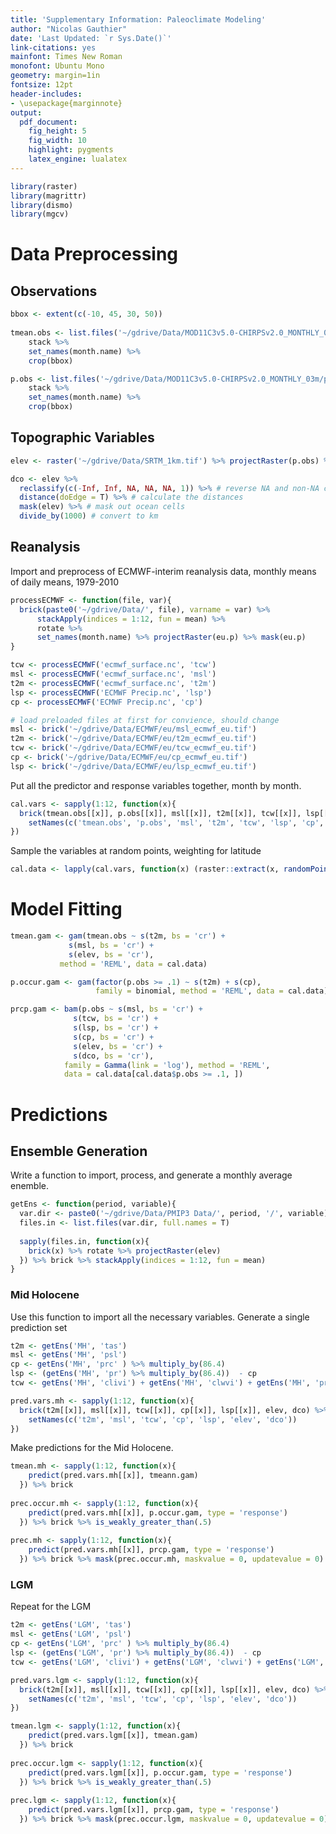 ```yaml
---
title: 'Supplementary Information: Paleoclimate Modeling'
author: "Nicolas Gauthier"
date: 'Last Updated: `r Sys.Date()`'
link-citations: yes
mainfont: Times New Roman
monofont: Ubuntu Mono
geometry: margin=1in
fontsize: 12pt
header-includes:
- \usepackage{marginnote}
output:
  pdf_document:
    fig_height: 5
    fig_width: 10
    highlight: pygments
    latex_engine: lualatex
---
```


```r
library(raster)
library(magrittr)
library(dismo)
library(mgcv)
```


# Data Preprocessing

## Observations
```r
bbox <- extent(c(-10, 45, 30, 50))
  
tmean.obs <- list.files('~/gdrive/Data/MOD11C3v5.0-CHIRPSv2.0_MONTHLY_03m/meantemp', full.names = T) %>% 
    stack %>%
    set_names(month.name) %>%
    crop(bbox)

p.obs <- list.files('~/gdrive/Data/MOD11C3v5.0-CHIRPSv2.0_MONTHLY_03m/precip', full.names = T) %>% 
    stack %>%
    set_names(month.name) %>%
    crop(bbox)
```


## Topographic Variables
```r
elev <- raster('~/gdrive/Data/SRTM_1km.tif') %>% projectRaster(p.obs) %>% mask(p.obs)
```


```r
dco <- elev %>%
  reclassify(c(-Inf, Inf, NA, NA, NA, 1)) %>% # reverse NA and non-NA cells
  distance(doEdge = T) %>% # calculate the distances
  mask(elev) %>% # mask out ocean cells  
  divide_by(1000) # convert to km
```



## Reanalysis
Import and preprocess of ECMWF-interim reanalysis data, monthly means of daily means, 1979-2010
```r
processECMWF <- function(file, var){
  brick(paste0('~/gdrive/Data/', file), varname = var) %>% 
      stackApply(indices = 1:12, fun = mean) %>%
      rotate %>%
      set_names(month.name) %>% projectRaster(eu.p) %>% mask(eu.p)
}

tcw <- processECMWF('ecmwf_surface.nc', 'tcw')
msl <- processECMWF('ecmwf_surface.nc', 'msl')
t2m <- processECMWF('ecmwf_surface.nc', 't2m')
lsp <- processECMWF('ECMWF Precip.nc', 'lsp')
cp <- processECMWF('ECMWF Precip.nc', 'cp')
```

```r
# load preloaded files at first for convience, should change
msl <- brick('~/gdrive/Data/ECMWF/eu/msl_ecmwf_eu.tif')
t2m <- brick('~/gdrive/Data/ECMWF/eu/t2m_ecmwf_eu.tif')
tcw <- brick('~/gdrive/Data/ECMWF/eu/tcw_ecmwf_eu.tif')
cp <- brick('~/gdrive/Data/ECMWF/eu/cp_ecmwf_eu.tif')
lsp <- brick('~/gdrive/Data/ECMWF/eu/lsp_ecmwf_eu.tif')
```


Put all the predictor and response variables together, month by month.
```r
cal.vars <- sapply(1:12, function(x){ 
  brick(tmean.obs[[x]], p.obs[[x]], msl[[x]], t2m[[x]], tcw[[x]], lsp[[x]], cp[[x]], elev, dco) %>%
    setNames(c('tmean.obs', 'p.obs', 'msl', 't2m', 'tcw', 'lsp', 'cp','elev','dco'))
})
```

Sample the variables at random points, weighting for latitude
```r
cal.data <- lapply(cal.vars, function(x) (raster::extract(x, randomPoints(elev, 20000)) %>% data.frame)) %>% do.call(rbind, .)
```


# Model Fitting

```r
tmean.gam <- gam(tmean.obs ~ s(t2m, bs = 'cr') +
             s(msl, bs = 'cr') +
             s(elev, bs = 'cr'),
           method = 'REML', data = cal.data)

p.occur.gam <- gam(factor(p.obs >= .1) ~ s(t2m) + s(cp), 
                   family = binomial, method = 'REML', data = cal.data)

prcp.gam <- bam(p.obs ~ s(msl, bs = 'cr') +
              s(tcw, bs = 'cr') +
              s(lsp, bs = 'cr') +
              s(cp, bs = 'cr') +
              s(elev, bs = 'cr') +
              s(dco, bs = 'cr'),
            family = Gamma(link = 'log'), method = 'REML', 
            data = cal.data[cal.data$p.obs >= .1, ])
```




# Predictions
## Ensemble Generation
Write a function to import, process, and generate a monthly average enemble.
```r
getEns <- function(period, variable){
  var.dir <- paste0('~/gdrive/Data/PMIP3 Data/', period, '/', variable)
  files.in <- list.files(var.dir, full.names = T)
  
  sapply(files.in, function(x){
    brick(x) %>% rotate %>% projectRaster(elev)
  }) %>% brick %>% stackApply(indices = 1:12, fun = mean)
}
```

### Mid Holocene
Use this function to import all the necessary variables. Generate a single prediction set
```r
t2m <- getEns('MH', 'tas')
msl <- getEns('MH', 'psl')
cp <- getEns('MH', 'prc' ) %>% multiply_by(86.4) 
lsp <- (getEns('MH', 'pr') %>% multiply_by(86.4))  - cp 
tcw <- getEns('MH', 'clivi') + getEns('MH', 'clwvi') + getEns('MH', 'prw')

pred.vars.mh <- sapply(1:12, function(x){
  brick(t2m[[x]], msl[[x]], tcw[[x]], cp[[x]], lsp[[x]], elev, dco) %>%
    setNames(c('t2m', 'msl', 'tcw', 'cp', 'lsp', 'elev', 'dco'))
}) 
```

Make predictions for the Mid Holocene.
```r
tmean.mh <- sapply(1:12, function(x){
    predict(pred.vars.mh[[x]], tmeann.gam)
  }) %>% brick
  
prec.occur.mh <- sapply(1:12, function(x){
    predict(pred.vars.mh[[x]], p.occur.gam, type = 'response')
  }) %>% brick %>% is_weakly_greater_than(.5)
  
prec.mh <- sapply(1:12, function(x){
    predict(pred.vars.mh[[x]], prcp.gam, type = 'response')
  }) %>% brick %>% mask(prec.occur.mh, maskvalue = 0, updatevalue = 0)
```

### LGM
Repeat for the LGM
```r
t2m <- getEns('LGM', 'tas')
msl <- getEns('LGM', 'psl')
cp <- getEns('LGM', 'prc' ) %>% multiply_by(86.4) 
lsp <- (getEns('LGM', 'pr') %>% multiply_by(86.4))  - cp 
tcw <- getEns('LGM', 'clivi') + getEns('LGM', 'clwvi') + getEns('LGM', 'prw')

pred.vars.lgm <- sapply(1:12, function(x){
  brick(t2m[[x]], msl[[x]], tcw[[x]], cp[[x]], lsp[[x]], elev, dco) %>%
    setNames(c('t2m', 'msl', 'tcw', 'cp', 'lsp', 'elev', 'dco'))
}) 
```

```r
tmean.lgm <- sapply(1:12, function(x){
    predict(pred.vars.lgm[[x]], tmean.gam)
  }) %>% brick
  
prec.occur.lgm <- sapply(1:12, function(x){
    predict(pred.vars.lgm[[x]], p.occur.gam, type = 'response')
  }) %>% brick %>% is_weakly_greater_than(.5)
  
prec.lgm <- sapply(1:12, function(x){
    predict(pred.vars.lgm[[x]], prcp.gam, type = 'response')
  }) %>% brick %>% mask(prec.occur.lgm, maskvalue = 0, updatevalue = 0)
```




